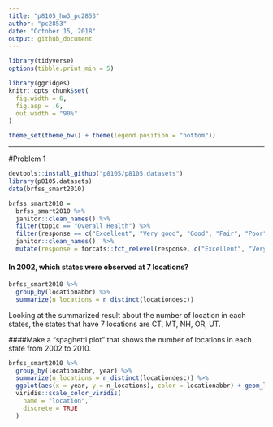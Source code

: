 ```yaml
---
title: "p8105_hw3_pc2853"
author: "pc2853"
date: "October 15, 2018"
output: github_document
---
```


```r
library(tidyverse)
options(tibble.print_min = 5)

library(ggridges)
knitr::opts_chunk$set(
  fig.width = 6,
  fig.asp = .6,
  out.width = "90%"
)

theme_set(theme_bw() + theme(legend.position = "bottom"))


```

------
#Problem 1
```r
devtools::install_github("p8105/p8105.datasets")
library(p8105.datasets)
data(brfss_smart2010)
```
```r
brfss_smart2010 =
  brfss_smart2010 %>% 
  janitor::clean_names() %>% 
  filter(topic == "Overall Health") %>% 
  filter(response == c("Excellent", "Very good", "Good", "Fair", "Poor")) %>% 
  janitor::clean_names()  %>% 
  mutate(response = forcats::fct_relevel(response, c("Excellent", "Very good", "Good", "Fair", "Poor")))
```
#### In 2002, which states were observed at 7 locations?


```r
brfss_smart2010 %>% 
  group_by(locationabbr) %>% 
  summarize(n_locations = n_distinct(locationdesc))
```

Looking at the summarized result about the number of location in each states, the states that have 7 locations are CT, MT, NH, OR, UT.

####Make a “spaghetti plot” that shows the number of locations in each state from 2002 to 2010.

```r
brfss_smart2010 %>% 
  group_by(locationabbr, year) %>% 
  summarize(n_locations = n_distinct(locationdesc)) %>% 
  ggplot(aes(x = year, y = n_locations), color = locationabbr) + geom_line() +
  viridis::scale_color_viridis(
    name = "location", 
    discrete = TRUE
  )
```


